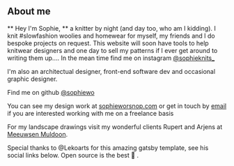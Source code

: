 ## About me

** Hey I'm  Sophie, **  a knitter by night (and day too, who am I kidding). I knit #slowfashion woolies and homewear for myself, my friends and I do bespoke projects on request. This website will soon have tools to help knitwear designers and one day to sell my patterns if I ever get around to writing them up.... 
In the mean time find me on instagram [@sophieknits_](http://instagram/sophieknits_)

I'm also an architectual designer, front-end software dev and occasional graphic designer.

Find me on github [@sophiewo](https://github.com/sophiewo)

You can see my design work at [sophieworsnop.com](http://sophieworsnop.com) or get in touch by [email](mailto:sophiegw2018@gmail.com) if you are interested working with me on a freelance basis

For my landscape drawings visit my wonderful clients Rupert and Arjens at [Meeuwsen Muldoon](https://www.meeuwsenmuldoon.com/).

Special thanks to @Lekoarts for this amazing gatsby template, see his social links below. Open source is the best 💛  .